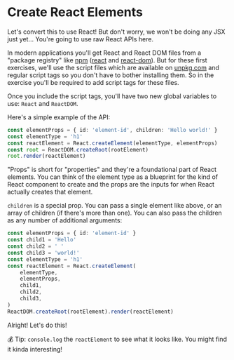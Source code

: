 # Create React Elements

Let's convert this to use React! But don't worry, we won't be doing any JSX just
yet... You're going to use raw React APIs here.

In modern applications you'll get React and React DOM files from a "package
registry" like [npm](https://npmjs.com) ([react](https://npm.im/react) and
[react-dom](https://npm.im/react-dom)). But for these first exercises, we'll use
the script files which are available on [unpkg.com](https://unpkg.com) and
regular script tags so you don't have to bother installing them. So in the
exercise you'll be required to add script tags for these files.

Once you include the script tags, you'll have two new global variables to use:
`React` and `ReactDOM`.

Here's a simple example of the API:

```typescript
const elementProps = { id: 'element-id', children: 'Hello world!' }
const elementType = 'h1'
const reactElement = React.createElement(elementType, elementProps)
const root = ReactDOM.createRoot(rootElement)
root.render(reactElement)
```

"Props" is short for "properties" and they're a foundational part of React
elements. You can think of the element type as a blueprint for the kind of React
component to create and the props are the inputs for when React actually creates
that element.

`children` is a special prop. You can pass a single element like above, or an
array of children (if there's more than one). You can also pass the children as
any number of additional arguments:

```typescript
const elementProps = { id: 'element-id' }
const child1 = 'Hello'
const child2 = ' '
const child3 = 'world!'
const elementType = 'h1'
const reactElement = React.createElement(
	elementType,
	elementProps,
	child1,
	child2,
	child3,
)
ReactDOM.createRoot(rootElement).render(reactElement)
```

Alright! Let's do this!

💰 Tip: `console.log` the `reactElement` to see what it looks like. You might
find it kinda interesting!
